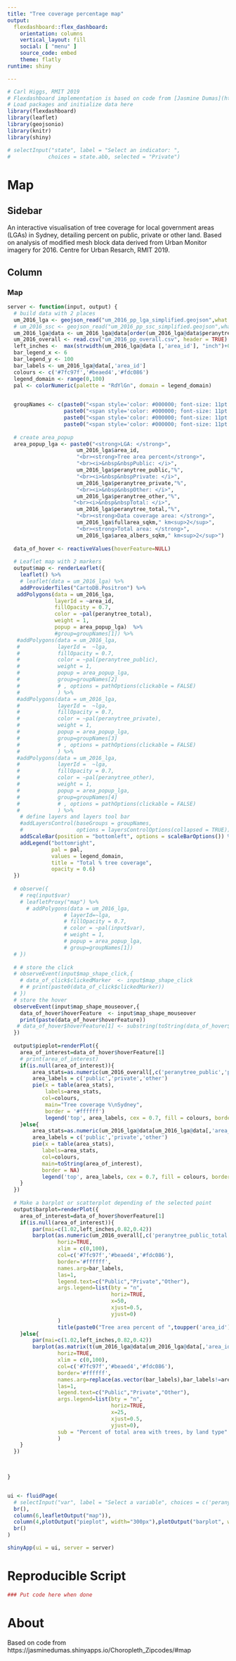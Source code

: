 ```yaml
---
title: "Tree coverage percentage map"
output: 
  flexdashboard::flex_dashboard:
    orientation: columns
    vertical_layout: fill
    social: [ "menu" ]
    source_code: embed
    theme: flatly
runtime: shiny

---
```



```r
# Carl Higgs, RMIT 2019
# Flexdashboard implementation is based on code from [Jasmine Dumas](https://jasminedumas.shinyapps.io/hartford-crime/)
# Load packages and initialize data here
library(flexdashboard)
library(leaflet)
library(geojsonio)
library(knitr)
library(shiny)

# selectInput("state", label = "Select an indicator: ",
#            choices = state.abb, selected = "Private")
```
Map
=========================

Sidebar {.sidebar} 
----------------------------
An interactive visualisation of tree coverage for local government areas (LGAs) in Sydney, detailing percent on public, private or other land.  Based on analysis of modified mesh block data derived from Urban Monitor imagery for 2016. Centre for Urban Resarch, RMIT 2019.

Column {data-width=600}
-------------------------------------
    
### Map
```r
server <- function(input, output) {
  # build data with 2 places
  um_2016_lga <- geojson_read("um_2016_pp_lga_simplified.geojson",what = "sp",stringsAsFactors=FALSE)
  # um_2016_ssc <- geojson_read("um_2016_pp_ssc_simplified.geojson",what = "sp")
  um_2016_lga@data <- um_2016_lga@data[order(um_2016_lga@data$peranytree_total),]
  um_2016_overall <- read.csv("um_2016_pp_overall.csv", header = TRUE)
  left_inches <-  max(strwidth(um_2016_lga@data [,'area_id'], "inch")+0.4, na.rm = TRUE)
  bar_legend_x <- 6
  bar_legend_y <- 100
  bar_labels <- um_2016_lga@data[,'area_id']
  colours <- c('#7fc97f','#beaed4','#fdc086')
  legend_domain <- range(0,100)
  pal <- colorNumeric(palette = "RdYlGn", domain = legend_domain)

  
  groupNames <- c(paste0("<span style='color: #000000; font-size: 11pt'><strong>Total</strong></span>"),
                  paste0("<span style='color: #000000; font-size: 11pt'><strong>Public</strong></span>"),
                  paste0("<span style='color: #000000; font-size: 11pt'><strong>Private</strong></span>"),
                  paste0("<span style='color: #000000; font-size: 11pt'><strong>Other</strong></span>"))
  
  # create area_popup
  area_popup_lga <- paste0("<strong>LGA: </strong>", 
                      um_2016_lga$area_id, 
                      "<br><strong>Tree area percent</strong>", 
                      "<br><i>&nbsp&nbspPublic: </i>", 
                      um_2016_lga$peranytree_public,"%", 
                      "<br><i>&nbsp&nbspPrivate: </i>", 
                      um_2016_lga$peranytree_private,"%", 
                      "<br><i>&nbsp&nbspOther: </i>", 
                      um_2016_lga$peranytree_other,"%", 
                     "<br><i>&nbsp&nbspTotal: </i>", 
                      um_2016_lga$peranytree_total,"%", 
                      "<br><strong>Data coverage area: </strong>",
                      um_2016_lga$fullarea_sqkm," km<sup>2</sup>",
                      "<br><strong>Total area: </strong>",
                      um_2016_lga$area_albers_sqkm," km<sup>2</sup>")
                      
  data_of_hover <- reactiveValues(hoverFeature=NULL)
  
  # Leaflet map with 2 markers
  output$map <- renderLeaflet({
    leaflet() %>% 
    # leaflet(data = um_2016_lga) %>%
    addProviderTiles("CartoDB.Positron") %>%
   addPolygons(data = um_2016_lga,
               layerId = ~area_id,
               fillOpacity = 0.7, 
               color = ~pal(peranytree_total), 
               weight = 1, 
               popup = area_popup_lga)  %>%
               #group=groupNames[1]) %>%
   #addPolygons(data = um_2016_lga,
   #            layerId =  ~lga,
   #            fillOpacity = 0.7,
   #            color = ~pal(peranytree_public),
   #            weight = 1,
   #            popup = area_popup_lga,
   #            group=groupNames[2]
   #            # , options = pathOptions(clickable = FALSE)
   #            ) %>%
   #addPolygons(data = um_2016_lga,
   #            layerId =  ~lga,
   #            fillOpacity = 0.7,
   #            color = ~pal(peranytree_private),
   #            weight = 1,
   #            popup = area_popup_lga,
   #            group=groupNames[3]
   #            # , options = pathOptions(clickable = FALSE)
   #            ) %>%
   #addPolygons(data = um_2016_lga,
   #            layerId =  ~lga,
   #            fillOpacity = 0.7,
   #            color = ~pal(peranytree_other),
   #            weight = 1,
   #            popup = area_popup_lga,
   #            group=groupNames[4]
   #            # , options = pathOptions(clickable = FALSE)
   #            ) %>%
    # define layers and layers tool bar
    #addLayersControl(baseGroups = groupNames,
    #                 options = layersControlOptions(collapsed = TRUE))%>% ## display legend by default
    addScaleBar(position = "bottomleft", options = scaleBarOptions()) %>%
    addLegend("bottomright", 
              pal = pal, 
              values = legend_domain,
              title = "Total % tree coverage",
              opacity = 0.6)
  })
  
  # observe({
    # req(input$var)
    # leafletProxy("map") %>%
      # addPolygons(data = um_2016_lga,
                  # layerId=~lga, 
                  # fillOpacity = 0.7, 
                  # color = ~pal(input$var), 
                  # weight = 1, 
                  # popup = area_popup_lga,
                  # group=groupNames[1]) 
  # })
  
  # # store the click
  # observeEvent(input$map_shape_click,{
    # data_of_click$clickedMarker  <- input$map_shape_click
    # # print(paste0(data_of_click$clickedMarker))
  # })
  # store the hover
  observeEvent(input$map_shape_mouseover,{
    data_of_hover$hoverFeature  <- input$map_shape_mouseover
    print(paste(data_of_hover$hoverFeature))
   # data_of_hover$hoverFeature[1] <- substring(toString(data_of_hover$hoverFeature[1]),1,nchar(data_of_hover$hoverFeature[1])-4)
  })
  
  output$pieplot=renderPlot({
    area_of_interest=data_of_hover$hoverFeature[1]
    # print(area_of_interest)
    if(is.null(area_of_interest)){
        area_stats=as.numeric(um_2016_overall[,c('peranytree_public','peranytree_private','peranytree_other')])
        area_labels = c('public','private','other')
        pie(x = table(area_stats),
            labels=area_stats, 
           col=colours,
            main="Tree coverage %\nSydney",
            border = '#ffffff')
            legend('top', area_labels, cex = 0.7, fill = colours, border= "white",bty = "n", horiz=TRUE)
    }else{
        area_stats=as.numeric(um_2016_lga@data[um_2016_lga@data[,'area_id']==area_of_interest,c('peranytree_public','peranytree_private','peranytree_other')])
        area_labels = c('public','private','other')
        pie(x = table(area_stats),
           labels=area_stats, 
           col=colours,
           main=toString(area_of_interest),
           border = NA)
           legend('top', area_labels, cex = 0.7, fill = colours, border= "white",bty = "n", horiz=TRUE)
    }
  })
  
  # Make a barplot or scatterplot depending of the selected point
  output$barplot=renderPlot({
    area_of_interest=data_of_hover$hoverFeature[1]
    if(is.null(area_of_interest)){
        par(mai=c(1.02,left_inches,0.82,0.42))
        barplot(as.numeric(um_2016_overall[,c('peranytree_public_total','peranytree_private_total','peranytree_other_total')]) ,
                horiz=TRUE,
                xlim = c(0,100),
                col=c('#7fc97f','#beaed4','#fdc086'), 
                border='#ffffff', 
                names.arg=bar_labels,
                las=1,
                legend.text=c("Public","Private","Other"),
                args.legend=list(bty = "n", 
                                 horiz=TRUE, 
                                 x=50,
                                 xjust=0.5,
                                 yjust=0)
                )
                title(paste0("Tree area percent of ",toupper('area_id'),"s, by land status."), line=2, adj=0)
    }else{
        par(mai=c(1.02,left_inches,0.82,0.42))
        barplot(as.matrix(t(um_2016_lga@data[um_2016_lga@data[,'area_id']==area_of_interest, c('peranytree_public_total','peranytree_private_total','peranytree_other_total')])),
                horiz=TRUE,
                xlim = c(0,100),
                col=c('#7fc97f','#beaed4','#fdc086'), 
                border='#ffffff', 
                names.arg=replace(as.vector(bar_labels),bar_labels!=area_of_interest,''),
                las=1,
                legend.text=c("Public","Private","Other"),
                args.legend=list(bty = "n", 
                                 horiz=TRUE, 
                                 x=25,
                                 xjust=0.5,
                                 yjust=0),
                sub = "Percent of total area with trees, by land type"
                )
    }
  })


  
}


ui <- fluidPage(
  # selectInput("var", label = "Select a variable", choices = c('peranytree_public','peranytree_private','peranytree_other','peranytree_total')),
  br(),
  column(6,leafletOutput("map")),
  column(4,plotOutput("pieplot", width="300px"),plotOutput("barplot", width="300px")),
  br()
)

shinyApp(ui = ui, server = server)
```


Reproducible Script
===================================== 

```r
 
### Put code here when done 

```


About
===================================== 

Based on code from https://jasminedumas.shinyapps.io/Choropleth_Zipcodes/#map
